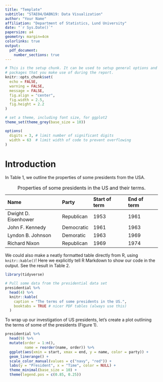 ```yaml
---
title: "Template"
subtitle: "STAE04/DABN19: Data Visualization"
author: "Your Name"
affiliation: "Department of Statistics, Lund University"
date: "`r Sys.Date()`"
papersize: a4
geometry: margin=4cm
colorlinks: true
output:
  pdf_document:
    number_sections: true
---
```


```r
# This is the setup chunk. It can be used to setup general options and load
# packages that you make use of during the report.
knitr::opts_chunk$set(
  echo = FALSE,
  warning = FALSE,
  message = FALSE,
  fig.align = "center",
  fig.width = 2.5,
  fig.height = 2.2
)

# set a theme, including font size, for ggplot2
theme_set(theme_grey(base_size = 10))

options(
  digits = 3, # limit number of significant digits
  width = 63  # limit width of code to prevent overflowing
)
```

# Introduction

In Table 1, we outline the properties of some presidents from the USA.

Table: Properties of some presidents in the US and their terms.

Name                   Party         Start of term    End of term
--------------------   -----------   --------------   --------------
Dwight D. Eisenhower   Republican              1953             1961
John F. Kennedy        Democratic              1961             1963
Lyndon B. Johnson      Demoratic               1963             1969
Richard Nixon          Republican              1969             1974

We could also make a neatly formatted table directly from R, using
`knitr::kable()`! Here we explicitly tell R Markdown to show our code
in the output. See the result in Table 2.

```r
library(tidyverse)

# Pull some data from the presidential data set
presidential %>%
  head(4) %>%
  knitr::kable(
    caption = "The terms of some presidents in the US.",
    booktabs = TRUE # nicer PDF tables (always use this)
  )
```

To wrap up our investigation of US presidents, let's create a plot outlining
the terms of some of the presidents (Figure 1).

```r
presidential %>%
  head(9) %>%
  mutate(order = 1:n(),
         name = reorder(name, order)) %>%
  ggplot(aes(xmin = start, xmax = end, y = name, color = party)) +
  geom_linerange() +
  scale_color_manual(values = c("navy", "red")) +
  labs(y = "President", x = "Time", color = NULL) +
  theme_minimal(base_size = 10) +
  theme(legend.pos = c(0.85, 0.25))
```
